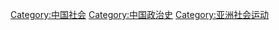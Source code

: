 [[Category:中国社会|Category:中国社会]]
[[Category:中国政治史|Category:中国政治史]]
[[Category:亚洲社会运动|Category:亚洲社会运动]]